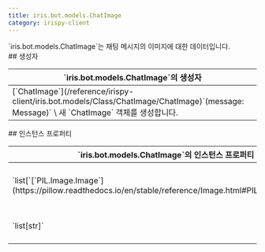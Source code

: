 ```yaml
---
title: iris.bot.models.ChatImage
category: irispy-client
---
```


<Section>
  `iris.bot.models.ChatImage`는 채팅 메시지의 이미지에 대한 데이터입니다.
</Section>
<Section>
  ## 생성자

  <Table>
    <Thead>
      <Tr>
        <Th>`iris.bot.models.ChatImage`의 생성자</Th>
      </Tr>
    </Thead>
    <Tbody>
      <Tr>
        <Td>
          [`ChatImage`](/reference/irispy-client/iris.bot.models/Class/ChatImage/ChatImage)`(message: Message)` \
          새 `ChatImage` 객체를 생성합니다.
        </Td>
      </Tr>
    </Tbody>
  </Table>
</Section>
<Section>
  ## 인스턴스 프로퍼티

  <Table>
    <Thead>
      <Tr>
        <Th colSpan={2}>`iris.bot.models.ChatImage`의 인스턴스 프로퍼티</Th>
      </Tr>
    </Thead>
    <Tbody>
      <Tr>
        <Td><span>`list[`[`PIL.Image.Image`](https://pillow.readthedocs.io/en/stable/reference/Image.html#PIL.Image.Image)`]`</span></Td>
        <Td>
          [`img`](/reference/irispy-client/iris.bot.models/Class/ChatImage/img) \
          이미지에 대한 `PIL.Image.Image` 리스트입니다. 이 프로퍼티는 캐시됩니다.
        </Td>
      </Tr>
      <Tr>
        <Td><span>`list[str]`</span></Td>
        <Td>
          [`url`](/reference/irispy-client/iris.bot.models/Class/ChatImage/url) \
          이미지의 URL 리스트입니다.
        </Td>
      </Tr>
    </Tbody>
  </Table>
</Section>
